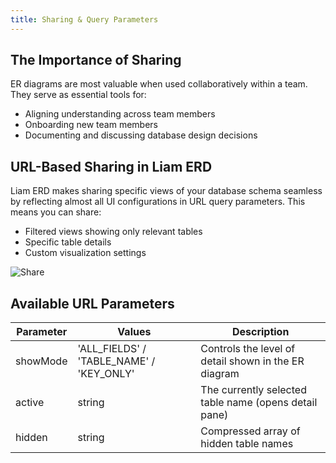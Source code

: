 ---
title: Sharing & Query Parameters
---

## The Importance of Sharing

ER diagrams are most valuable when used collaboratively within a team. They serve as essential tools for:
- Aligning understanding across team members
- Onboarding new team members
- Documenting and discussing database design decisions

## URL-Based Sharing in Liam ERD

Liam ERD makes sharing specific views of your database schema seamless by reflecting almost all UI configurations in URL query parameters. This means you can share:

- Filtered views showing only relevant tables
- Specific table details
- Custom visualization settings

![Share](/images/content/docs/ui-features/sharing-and-query-params/share.gif)

## Available URL Parameters

| Parameter | Values | Description |
|-----------|--------|-------------|
| showMode | 'ALL_FIELDS' / 'TABLE_NAME' / 'KEY_ONLY' | Controls the level of detail shown in the ER diagram |
| active | string | The currently selected table name (opens detail pane) |
| hidden | string | Compressed array of hidden table names |
